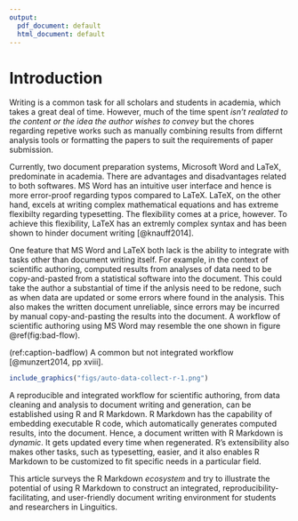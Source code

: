 ```yaml
---
output:
  pdf_document: default
  html_document: default
---
```

# Introduction

Writing is a common task for all scholars and students in academia, which takes a great deal of time. However, much of the time spent *isn't realated to the content or the idea the author wishes to convey* but the chores regarding repetive works such as manually combining results from differnt analysis tools or formatting the papers to suit the requirements of paper submission.

Currently, two document preparation systems, Microsoft Word and LaTeX, predominate in academia. There are advantages and disadvantages related to both softwares. MS Word has an intuitive user interface and hence is more error-proof regarding typos compared to LaTeX. LaTeX, on the other hand, excels at writing complex mathematical equations and has extreme flexibilty regarding typesetting. The flexibility comes at a price, however. To achieve this flexibility, LaTeX has an extremly complex syntax and has been shown to hinder document writing [@knauff2014].

One feature that MS Word and LaTeX both lack is the ability to integrate with tasks other than document writing itself. For example, in the context of scientific authoring, computed results from analyses of data need to be copy-and-pasted from a statistical software into the document. This could take the author a substantial of time if the anlysis need to be redone, such as when data are updated or some errors where found in the analysis. This also makes the written document unreliable, since errors may be incurred by manual copy-and-pasting the results into the document. A workflow of scientific authoring using MS Word may resemble the one shown in figure \@ref(fig:bad-flow).

(ref:caption-badflow) A common but not integrated workflow [@munzert2014, pp xviii].

```r
include_graphics("figs/auto-data-collect-r-1.png")
```

A reproducible and integrated workflow for scientific authoring, from data cleaning and analysis to document writing and generation, can be established using R and R Markdown. R Markdown has the capability of embedding executable R code, which automatically generates computed results, into the document. Hence, a document written with R Markdown is *dynamic*. It gets updated every time when regenerated. R's extensibility also makes other tasks, such as typesetting, easier, and it also enables R Markdown to be customized to fit specific needs in a particular field.

This article surveys the R Markdown *ecosystem* and try to illustrate the potential of using R Markdown to construct an integrated, reproducibility-facilitating, and user-friendly document writing environment for students and researchers in Linguitics.
